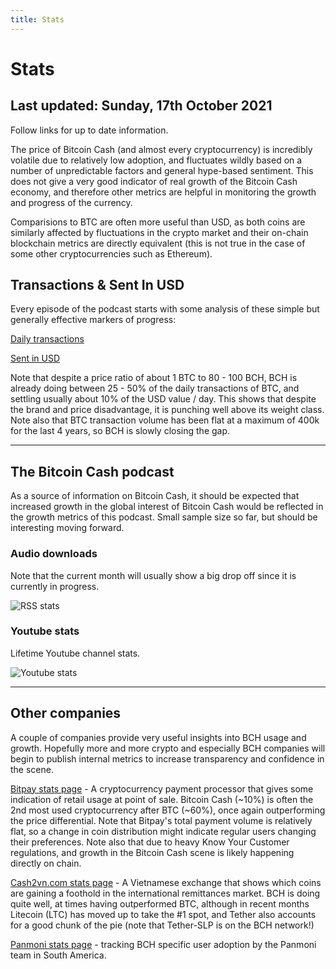 ```yaml
---
title: Stats
---
```



# Stats

## Last updated: Sunday, 17th October 2021

Follow links for up to date information.

The price of Bitcoin Cash (and almost every cryptocurrency) is incredibly volatile due to relatively low adoption, and fluctuates wildly based on a number of unpredictable factors and general hype-based sentiment. This does not give a very good indicator of real growth of the Bitcoin Cash economy, and therefore other metrics are helpful in monitoring the growth and progress of the currency.

Comparisions to BTC are often more useful than USD, as both coins are similarly affected by fluctuations in the crypto market and their on-chain blockchain metrics are directly equivalent (this is not true in the case of some other cryptocurrencies such as Ethereum).

## Transactions & Sent In USD

Every episode of the podcast starts with some analysis of these simple but generally effective markers of progress:

[Daily transactions](https://cash.coin.dance/blocks/transactions)

[Sent in USD](https://bitinfocharts.com/comparison/sentinusd-btc-bch.html#3y)

Note that despite a price ratio of about 1 BTC to 80 - 100 BCH, BCH is already doing between 25 - 50% of the daily transactions of BTC, and settling usually about 10% of the USD value / day. This shows that despite the brand and price disadvantage, it is punching well above its weight class. Note also that BTC transaction volume has been flat at a maximum of 400k for the last 4 years, so BCH is slowly closing the gap.

<hr />

## The Bitcoin Cash podcast

As a source of information on Bitcoin Cash, it should be expected that increased growth in the global interest of Bitcoin Cash would be reflected in the growth metrics of this podcast. Small sample size so far, but should be interesting moving forward.

### Audio downloads

Note that the current month will usually show a big drop off since it is currently in progress.

<img src={rssUrl} alt="RSS stats" />

### Youtube stats

Lifetime Youtube channel stats.

<img src={youtubeUrl} alt="Youtube stats" />

<hr />

## Other companies

A couple of companies provide very useful insights into BCH usage and growth. Hopefully more and more crypto and especially BCH companies will begin to publish internal metrics to increase transparency and confidence in the scene.

[Bitpay stats page](https://bitpay.com/stats/) - A cryptocurrency payment processor that gives some indication of retail usage at point of sale. Bitcoin Cash (~10%) is often the 2nd most used cryptocurrency after BTC (~60%), once again outperforming the price differential. Note that Bitpay's total payment volume is relatively flat, so a change in coin distribution might indicate regular users changing their preferences. Note also that due to heavy Know Your Customer regulations, and growth in the Bitcoin Cash scene is likely happening directly on chain.

[Cash2vn.com stats page](https://www.cash2vn.com/stats) - A Vietnamese exchange that shows which coins are gaining a foothold in the international remittances market. BCH is doing quite well, at times having outperformed BTC, although in recent months Litecoin (LTC) has moved up to take the #1 spot, and Tether also accounts for a good chunk of the pie (note that Tether-SLP is on the BCH network!)

[Panmoni stats page](https://stats.panmoni.com/) - tracking BCH specific user adoption by the Panmoni team in South America.

